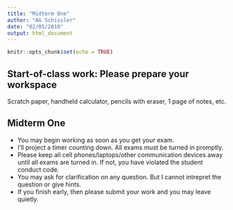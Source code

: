 ```yaml
---
title: "Midterm One"
author: "AG Schissler"
date: "02/05/2019"
output: html_document
---
```


```r
knitr::opts_chunk$set(echo = TRUE)
```

<bring to class: copies of the exam>

## Start-of-class work: Please prepare your workspace

Scratch paper, handheld calculator, pencils with eraser, 1 page of notes, etc.

## Midterm One

- You may begin working as soon as you get your exam.  
- I'll project a timer counting down. All exams must be turned in promptly.
- Please keep all cell phones/laptops/other communication devices away until all exams are turned in. If not, you have violated the student conduct code.  
- You may ask for clarification on any question. But I cannot intrepret the question or give hints.  
- If you finish early, then please submit your work and you may leave quietly.
